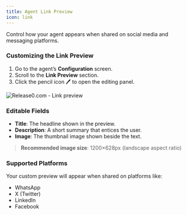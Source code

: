 ```yaml
---
title: Agent Link Preview  
icon: link  
---
```


Control how your agent appears when shared on social media and messaging platforms.

### Customizing the Link Preview

1. Go to the agent’s **Configuration** screen.
2. Scroll to the **Link Preview** section.
3. Click the pencil icon 🖊️ to open the editing panel.

<Frame style={{ maxWidth: '400px' }}>
  <img src="/images/agent-settings/agent-link-preview.png" alt="Release0.com - Link preview" />
</Frame>

### Editable Fields

- **Title**: The headline shown in the preview.
- **Description**: A short summary that entices the user.
- **Image**: The thumbnail image shown beside the text.

> **Recommended image size**: 1200×628px (landscape aspect ratio)

### Supported Platforms

Your custom preview will appear when shared on platforms like:
- WhatsApp
- X (Twitter)
- LinkedIn
- Facebook
